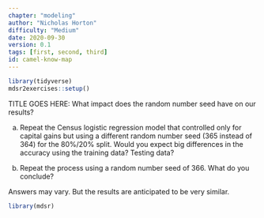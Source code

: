 ```yaml
---
chapter: "modeling"
author: "Nicholas Horton"
difficulty: "Medium"
date: 2020-09-30 
version: 0.1
tags: [first, second, third]
id: camel-know-map
---
```


```r
library(tidyverse)
mdsr2exercises::setup()
```

TITLE GOES HERE: What impact does the random number seed have on our results?

a. Repeat the Census logistic regression model that controlled only for capital gains but using a different random number seed (365 instead of 364) for the 80%/20% split.  Would you expect big  differences in the accuracy using the training data?  Testing data?  

b. Repeat the process using a random number seed of 366.  What do you conclude?

 <!--begin-answer-->
Answers may vary.
But the results are anticipated to be very similar.

```r
library(mdsr)
```

 <!--end-answer-->
  
